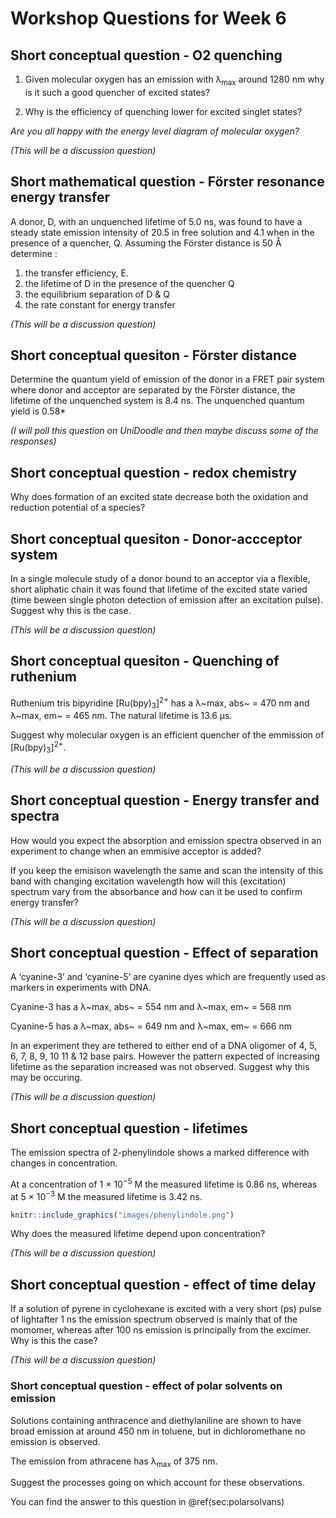 # Workshop Questions for Week 6 {#ch:Workshop5}

## Short conceptual question - O2 quenching {#sec:O2quench_question}

1. Given molecular oxygen has an emission with λ~max~ around 1280 nm why is it such a good quencher of excited states?

1. Why is the efficiency of quenching lower for excited singlet states?

*Are you all happy with the energy level diagram of molecular oxygen?*

*(This will be a discussion question)*

## Short mathematical question - Förster resonance energy transfer {#sec:FRET}

A donor, D, with an unquenched lifetime of 5.0 ns, was found to have a steady state emission intensity of 20.5 in free solution and 4.1 when in the presence of a quencher, Q. Assuming the Förster distance is 50 Å determine :

1. the transfer efficiency, E.
1. the lifetime of D in the presence of the quencher Q
1. the equilibrium separation of D & Q
1. the rate constant for energy transfer

*(This will be a discussion question)*

## Short conceptual quesiton - Förster distance {#sec:FRETdist}

Determine the quantum yield of emission of the donor in a FRET pair system where donor and acceptor are separated by the Förster distance, the lifetime of the unquenched system is 8.4 ns. The unquenched quantum yield is 0.58*


*(I will poll this question on UniDoodle and then maybe discuss some of the responses)*

## Short conceptual question - redox chemistry

Why does formation of an excited state decrease both the oxidation and reduction potential of a species?

## Short conceptual quesiton - Donor-accceptor system {#sec:donoracceptor}

In a single molecule study of a donor bound to an acceptor via a flexible, short aliphatic chain it was found that lifetime of the excited state varied (time beween single photon detection of emission after an excitation pulse). Suggest why this is the case.

*(This will be a discussion question)*

## Short conceptual quesiton - Quenching of ruthenium {#sec:ruquench}

Ruthenium tris bipyridine [Ru(bpy)~3~]^2+^ has a  λ~max, abs~ = 470 nm and λ~max, em~ = 465 nm. The natural lifetime is 13.6 µs.

Suggest why molecular oxygen is an efficient quencher of the emmission of [Ru(bpy)~3~]^2+^.

*(This will be a discussion question)*

## Short conceptual question - Energy transfer and spectra {#sec:spectra}

How would you expect the absorption and emission spectra observed in an experiment to change when an emmisive acceptor is added?

If you keep the emisison wavelength the same and scan the intensity of this band with changing excitation wavelength how will this (excitation) spectrum vary from the absorbance and how can it be used to confirm energy transfer?

*(This will be a discussion question)*

## Short conceptual question - Effect of separation {#sec:FRETDNA}

A 'cyanine-3' and 'cyanine-5' are cyanine dyes which are frequently used as markers in experiments with DNA. 

Cyanine-3 has a λ~max, abs~ = 554 nm and λ~max, em~ = 568 nm

Cyanine-5 has a λ~max, abs~ = 649 nm and λ~max, em~ = 666 nm

In an experiment they are tethered to either end of a DNA oligomer of 4, 5, 6, 7, 8, 9, 10 11 & 12 base pairs. However the pattern expected of increasing lifetime as the separation increased was not observed. Suggest why this may be occuring.

*(This will be a discussion question)*

## Short conceptual question - lifetimes

The emission spectra of 2-phenylindole shows a marked difference with changes in concentration. 

At a concentration of 1 × 10^−5^ M the measured lifetime is 0.86 ns, whereas at 5 × 10^−3^ M the measured lifetime is 3.42 ns.


```r
knitr::include_graphics("images/phenylindole.png")
```

Why does the measured lifetime depend upon concentration?

*(This will be a discussion question)*

## Short conceptual question - effect of time delay

If a solution of pyrene in cyclohexane is excited with a very short (ps) pulse of lightafter 1 ns the emission spectrum observed is mainly that of the momomer, whereas after 100 ns emission is principally from the excimer. Why is this the case?

*(This will be a discussion question)*


### Short conceptual question - effect of polar solvents on emission {#sec:polarsolv}

Solutions containing anthracence and diethylaniline are shown to have broad emission at around 450 nm in toluene, but in dichloromethane no emission is observed.

The emission from athracene has λ~max~ of 375 nm.

Suggest the processes going on which account for these observations.

You can find the answer to this question in \@ref(sec:polarsolvans)
